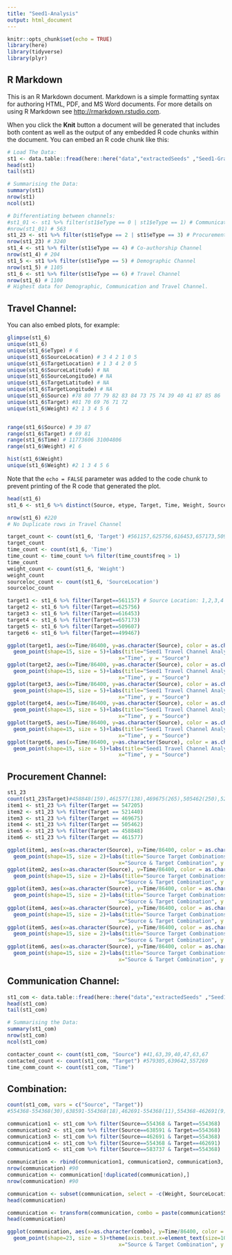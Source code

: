 ```yaml
---
title: "Seed1-Analysis"
output: html_document
---
```


```r
knitr::opts_chunk$set(echo = TRUE)
library(here)
library(tidyverse)
library(plyr)
```

## R Markdown

This is an R Markdown document. Markdown is a simple formatting syntax for authoring HTML, PDF, and MS Word documents. For more details on using R Markdown see <http://rmarkdown.rstudio.com>.

When you click the **Knit** button a document will be generated that includes both content as well as the output of any embedded R code chunks within the document. You can embed an R code chunk like this:

```r
# Load The Data:
st1 <- data.table::fread(here::here("data","extractedSeeds" ,"Seed1-Graph2NonCom.csv"))
head(st1)
tail(st1)

# Summarising the Data:
summary(st1)
nrow(st1)
ncol(st1)

# Differentiating between channels:
#st1_01 <- st1 %>% filter(st1$eType == 0 | st1$eType == 1) # Communication Channel
#nrow(st1_01) # 563
st1_23 <- st1 %>% filter(st1$eType == 2 | st1$eType == 3) # Procurement Channel
nrow(st1_23) # 3240
st1_4 <- st1 %>% filter(st1$eType == 4) # Co-authorship Channel
nrow(st1_4) # 204
st1_5 <- st1 %>% filter(st1$eType == 5) # Demographic Channel
nrow(st1_5) # 1105
st1_6 <- st1 %>% filter(st1$eType == 6) # Travel Channel
nrow(st1_6) # 1100
# Highest data for Demographic, Communication and Travel Channel.
```

## Travel Channel:

You can also embed plots, for example:

```r
glimpse(st1_6)
unique(st1_6)
unique(st1_6$eType) # 6
unique(st1_6$SourceLocation) # 3 4 2 1 0 5
unique(st1_6$TargetLocation) # 1 3 4 2 0 5
unique(st1_6$SourceLatitude) # NA
unique(st1_6$SourceLongitude) # NA
unique(st1_6$TargetLatitude) # NA
unique(st1_6$TargetLongitude) # NA
unique(st1_6$Source) #78 80 77 79 82 83 84 73 75 74 39 40 41 87 85 86
unique(st1_6$Target) #81 70 69 76 71 72
unique(st1_6$Weight) #2 1 3 4 5 6


range(st1_6$Source) # 39 87
range(st1_6$Target) # 69 81
range(st1_6$Time) # 11773606 31004806
range(st1_6$Weight) #1 6

hist(st1_6$Weight)
unique(st1_6$Weight) #2 1 3 4 5 6
```

Note that the `echo = FALSE` parameter was added to the code chunk to prevent printing of the R code that generated the plot.
```r
head(st1_6)
st1_6 <- st1_6 %>% distinct(Source, etype, Target, Time, Weight, SourceLocation)

nrow(st1_6) #220
# No Duplicate rows in Travel Channel
```

```r
target_count <- count(st1_6, 'Target') #561157,625756,616453,657173,509607,499467
target_count
time_count <- count(st1_6, 'Time')
time_count <- time_count %>% filter(time_count$freq > 1)
time_count
weight_count <- count(st1_6, 'Weight')
weight_count
sourceloc_count <- count(st1_6, 'SourceLocation')
sourceloc_count
```

```r

target1 <- st1_6 %>% filter(Target==561157) # Source Location: 1,2,3,4
target2 <- st1_6 %>% filter(Target==625756)
target3 <- st1_6 %>% filter(Target==616453)
target4 <- st1_6 %>% filter(Target==657173)
target5 <- st1_6 %>% filter(Target==509607)
target6 <- st1_6 %>% filter(Target==499467)

```

```r
ggplot(target1, aes(x=Time/86400, y=as.character(Source), color = as.character(SourceLocation), fill=as.character(SourceLocation))) + 
  geom_point(shape=15, size = 5)+labs(title="Seed1 Travel Channel Analysis based on Target 561157",
                                    x="Time", y = "Source")
ggplot(target2, aes(x=Time/86400, y=as.character(Source), color = as.character(SourceLocation), fill=as.character(SourceLocation))) + 
  geom_point(shape=15, size = 5)+labs(title="Seed1 Travel Channel Analysis based on Target 625756",
                                    x="Time", y = "Source")
ggplot(target3, aes(x=Time/86400, y=as.character(Source), color = as.character(SourceLocation), fill=as.character(SourceLocation))) + 
  geom_point(shape=15, size = 5)+labs(title="Seed1 Travel Channel Analysis based on Target 616453",
                                    x="Time", y = "Source")
ggplot(target4, aes(x=Time/86400, y=as.character(Source), color = as.character(SourceLocation), fill=as.character(SourceLocation))) + 
  geom_point(shape=15, size = 5)+labs(title="Seed1 Travel Channel Analysis based on Target 657173",
                                    x="Time", y = "Source")
ggplot(target5, aes(x=Time/86400, y=as.character(Source), color = as.character(SourceLocation), fill=as.character(SourceLocation))) + 
  geom_point(shape=15, size = 5)+labs(title="Seed1 Travel Channel Analysis based on Target 509607",
                                    x="Time", y = "Source")
ggplot(target6, aes(x=Time/86400, y=as.character(Source), color = as.character(SourceLocation), fill=as.character(SourceLocation))) + 
  geom_point(shape=15, size = 5)+labs(title="Seed1 Travel Channel Analysis based on Target 499467",
                                    x="Time", y = "Source")

```

## Procurement Channel:

```r
st1_23
count(st1_23$Target)#458848(159),461577(138),469675(265),505462(250),521440(281),547205(343)
item1 <- st1_23 %>% filter(Target == 547205)
item2 <- st1_23 %>% filter(Target == 521440)
item3 <- st1_23 %>% filter(Target == 469675)
item4 <- st1_23 %>% filter(Target == 505462)
item5 <- st1_23 %>% filter(Target == 458848)
item6 <- st1_23 %>% filter(Target == 461577)

ggplot(item1, aes(x=as.character(Source), y=Time/86400, color = as.character(eType), fill=as.character(eType))) + 
  geom_point(shape=15, size = 2)+labs(title="Source Target Combinations Seed1 ",
                                    x="Source & Target Combination", y = "Time")
ggplot(item2, aes(x=as.character(Source), y=Time/86400, color = as.character(eType), fill=as.character(eType))) + 
  geom_point(shape=15, size = 2)+labs(title="Source Target Combinations Seed1 ",
                                    x="Source & Target Combination", y = "Time")
ggplot(item3, aes(x=as.character(Source), y=Time/86400, color = as.character(eType), fill=as.character(eType))) + 
  geom_point(shape=15, size = 2)+labs(title="Source Target Combinations Seed1 ",
                                    x="Source & Target Combination", y = "Time")
ggplot(item4, aes(x=as.character(Source), y=Time/86400, color = as.character(eType), fill=as.character(eType))) + 
  geom_point(shape=15, size = 2)+labs(title="Source Target Combinations Seed1 ",
                                    x="Source & Target Combination", y = "Time")
ggplot(item5, aes(x=as.character(Source), y=Time/86400, color = as.character(eType), fill=as.character(eType))) + 
  geom_point(shape=15, size = 2)+labs(title="Source Target Combinations Seed1 ",
                                    x="Source & Target Combination", y = "Time")
ggplot(item6, aes(x=as.character(Source), y=Time/86400, color = as.character(eType), fill=as.character(eType))) + 
  geom_point(shape=15, size = 2)+labs(title="Source Target Combinations Seed1 ",
                                    x="Source & Target Combination", y = "Time")
```

## Communication Channel:

```r
st1_com <- data.table::fread(here::here("data","extractedSeeds" ,"Seed1-Graph2Com.csv"))
head(st1_com)
tail(st1_com)

# Summarising the Data:
summary(st1_com)
nrow(st1_com)
ncol(st1_com)

```


```r
contacter_count <- count(st1_com, "Source") #41,63,39,40,47,63,67
contacted_count <- count(st1_com, "Target") #579305,639642,557269
time_comm_count <- count(st1_com, "Time")
```

## Combination:
```r
count(st1_com, vars = c("Source", "Target")) 
#554368-554368(30),638591-554368(18),462691-554368(11),554368-462691(9),583737-554368	(10)	

```

```r
communication1 <- st1_com %>% filter(Source==554368 & Target==554368)
communication2 <- st1_com %>% filter(Source==638591 & Target==554368)
communication3 <- st1_com %>% filter(Source==462691 & Target==554368)
communication4 <- st1_com %>% filter(Source==554368 & Target==462691)
communication5 <- st1_com %>% filter(Source==583737 & Target==554368)

communication <- rbind(communication1, communication2, communication3, communication4, communication5)
nrow(communication) #90
communication <- communication[!duplicated(communication),]
nrow(communication) #90

communication <- subset(communication, select = -c(Weight, SourceLocation))
head(communication)

communication <- transform(communication, combo = paste(communication$Source, communication$Target, sep = ","))
head(communication)
```

```r
ggplot(communication, aes(x=as.character(combo), y=Time/86400, color = as.character(eType), fill=as.character(eType))) + 
  geom_point(shape=23, size = 5)+theme(axis.text.x=element_text(size=10, angle=90))+labs(title="Source Target Combinations Seed1 ",
                                    x="Source & Target Combination", y = "Time")

```




